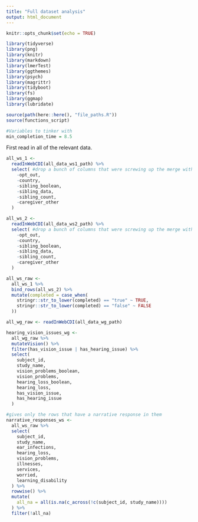 ```yaml
---
title: "Full dataset analysis"
output: html_document
---
```


```r
knitr::opts_chunk$set(echo = TRUE)

library(tidyverse)
library(png)
library(knitr)
library(markdown)
library(lmerTest)
library(ggthemes)
library(psych)
library(magrittr)
library(tidyboot)
library(fs)
library(ggmap)
library(lubridate)

source(path(here::here(), "file_paths.R"))
source(functions_script)

#Variables to tinker with
min_completion_time = 8.5
```

First read in all of the relevant data.

```r
all_ws_1 <- 
  readInWebCDI(all_data_ws1_path) %>% 
  select( #drop a bunch of columns that were screwing up the merge with prolific data
    -opt_out,
    -country,
    -sibling_boolean,
    -sibling_data,
    -sibling_count,
    -caregiver_other
  )

all_ws_2 <- 
  readInWebCDI(all_data_ws2_path) %>% 
  select( #drop a bunch of columns that were screwing up the merge with prolific data
    -opt_out,
    -country,
    -sibling_boolean,
    -sibling_data,
    -sibling_count,
    -caregiver_other
  )

all_ws_raw <- 
  all_ws_1 %>% 
  bind_rows(all_ws_2) %>% 
  mutate(completed = case_when(
    stringr::str_to_lower(completed) == "true" ~ TRUE,
    stringr::str_to_lower(completed) == "false" ~ FALSE
  ))

all_wg_raw <- readInWebCDI(all_data_wg_path)
```

```r
hearing_vision_issues_wg <- 
  all_wg_raw %>% 
  mutateVision() %>% 
  filter(has_vision_issue | has_hearing_issue) %>% 
  select(
    subject_id, 
    study_name,
    vision_problems_boolean,
    vision_problems, 
    hearing_loss_boolean,
    hearing_loss, 
    has_vision_issue, 
    has_hearing_issue
  )

#gives only the rows that have a narrative response in them
narrative_responses_ws <- 
  all_ws_raw %>% 
  select(
    subject_id,
    study_name,
    ear_infections,
    hearing_loss,
    vision_problems,
    illnesses,
    services,
    worried,
    learning_disability
  ) %>% 
  rowwise() %>% 
  mutate(
    all_na = all(is.na(c_across(!c(subject_id, study_name))))
  ) %>% 
  filter(!all_na)





```

